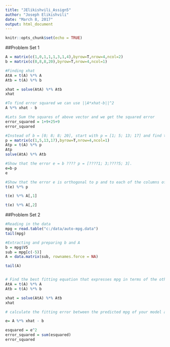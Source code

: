 ```yaml
---
title: "JElikishvili_Assign5"
author: "Joseph Elikishvili"
date: "March 8, 2017"
output: html_document
---
```


```r
knitr::opts_chunk$set(echo = TRUE)
```

##Problem Set 1

```r
A = matrix(c(1,0,1,1,1,3,1,4),byrow=T,nrow=4,ncol=2)
b = matrix(c(0,8,8,20),byrow=T,nrow=4,ncol=1)

#Finding xhat
AtA = t(A) %*% A
Atb = t(A) %*% b

xhat = solve(AtA) %*% Atb
xhat

#To find error squared we can use ||A*xhat-b||^2
A %*% xhat - b

#Lets Sum the squares of above vector and we get the squared error
error_squared = 1+9+25+9
error_squared

#Instead of b = [0; 8; 8; 20], start with p = [1; 5; 13; 17] and find the exact solution
p = matrix(c(1,5,13,17),byrow=T,nrow=4,ncol=1)
Atp = t(A) %*% p
Atp
solve(AtA) %*% Atb

#Show that the error e = b ???? p = [????1; 3;????5; 3].
e=b-p
e

#Show that the error e is orthogonal to p and to each of the columns of A. We can use the fact that vectors are orthogonal if their product equals 0
t(e) %*% p

t(e) %*% A[,1]

t(e) %*% A[,2]
```

##Problem Set 2


```r
#Reading in the data
mpg = read.table("c:/data/auto-mpg.data")
tail(mpg)

#Extracting and preparing b and A
b = mpg$V5
sub = mpg[c(-5)]
A = data.matrix(sub, rownames.force = NA)

tail(A)


# Find the best fitting equation that expresses mpg in terms of the other 4 variables.
AtA = t(A) %*% A
Atb = t(A) %*% b

xhat = solve(AtA) %*% Atb
xhat

# calculate the fitting error between the predicted mpg of your model and the actual mpg.

e= A %*% xhat - b

esquared = e^2
error_squared = sum(esquared)
error_squared
```